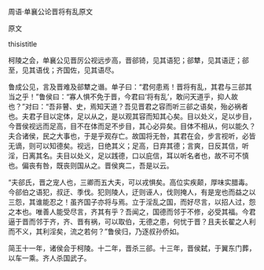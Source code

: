 


周语·单襄公论晋将有乱原文

原文

thisistitle

柯陵之会，单襄公见晋厉公视远步高，晋郤锜，见其语犯；郤犨，见其语迂；郤至，见其语伐；齐国佐，见其语尽。

鲁成公见，言及晋难及郤犨之谮。单子曰：“君何患焉！晋将有乱，其君与三郤其当之乎！”鲁侯曰：“寡人惧不免于晋，今君曰‘将有乱’，敢问天道乎，抑人故也？”对曰：“吾非瞽、史，焉知天道？吾见晋君之容而听三郤之语矣，殆必祸者也。夫君子目以定体，足以从之，是以观其容而知其心矣。目以处义，足以步目，今晋侯视远而足高，目不在体而足不步目，其心必异矣。目体不相从，何以能久？夫合诸侯，民之大事也，于是乎观存亡。故国将无咎，其君在会，步言视听，必皆无谪，则可以知德矣。视远，日绝其义；足高，日弃其德；言爽，日反其信，听淫，日离其名。夫目以处义，足以践德，口以庇信，耳以听名者也，故不可不慎也。偏丧有咎，既丧则国从之。晋侯爽二，吾是以云。

“夫郤氏，晋之宠人也，三卿而五大夫，可以戎惧矣。高位实疾颠，厚味实腊毒。今郤伯之语犯，叔迂、季伐。犯则陵人，迂则诬人，伐则掩人，有是宠也而益之以三怨，其谁能忍之！虽齐国子亦将与焉。立于淫乱之国，而好尽言，以招人过，怨之本也。唯善人能受尽言，齐其有乎？吾闻之，国德而邻于不修，必受其福。今君逼于晋而邻于齐，齐、晋有祸，可以取伯，无德之患，何忧于晋？且夫长翟之人利而不义，其利淫矣，流之若何？”鲁侯归，乃逐叔孙侨如。

简王十一年，诸侯会于柯陵。十二年，晋杀三郤。十三年，晋侯弑，于翼东门葬，以车一乘。齐人杀国武子。

